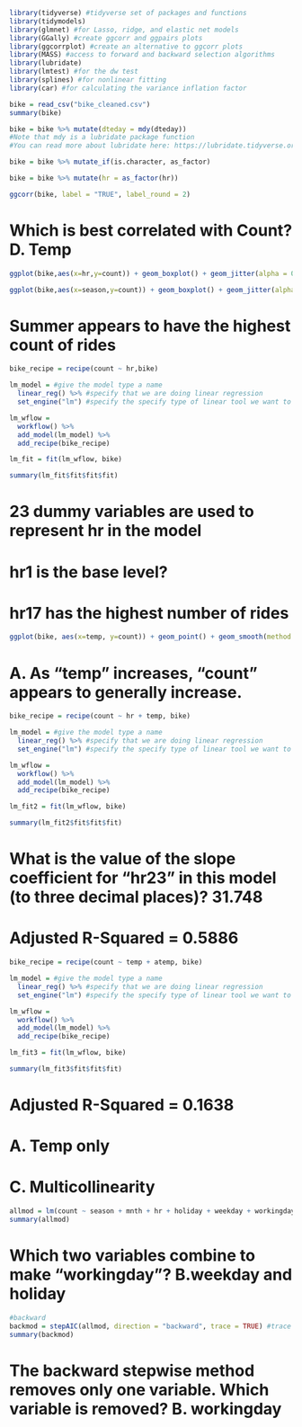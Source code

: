 
```{r}
library(tidyverse) #tidyverse set of packages and functions
library(tidymodels)
library(glmnet) #for Lasso, ridge, and elastic net models 
library(GGally) #create ggcorr and ggpairs plots
library(ggcorrplot) #create an alternative to ggcorr plots
library(MASS) #access to forward and backward selection algorithms
library(lubridate)
library(lmtest) #for the dw test
library(splines) #for nonlinear fitting
library(car) #for calculating the variance inflation factor
```

```{r}
bike = read_csv("bike_cleaned.csv")
summary(bike)
```

```{r mdy mutate}
bike = bike %>% mutate(dteday = mdy(dteday))
#Note that mdy is a lubridate package function
#You can read more about lubridate here: https://lubridate.tidyverse.org/
```

```{r variable to factor}
bike = bike %>% mutate_if(is.character, as_factor)
```

```{r hr to factor}
bike = bike %>% mutate(hr = as_factor(hr))
```

```{r}
ggcorr(bike, label = "TRUE", label_round = 2) 
```
# Which is best correlated with Count? D. Temp

```{r hr/count}
ggplot(bike,aes(x=hr,y=count)) + geom_boxplot() + geom_jitter(alpha = 0.15) + theme_bw()
```

```{r}
ggplot(bike,aes(x=season,y=count)) + geom_boxplot() + geom_jitter(alpha = 0.15) + theme_bw()
```
# Summer appears to have the highest count of rides

```{r}
bike_recipe = recipe(count ~ hr,bike)

lm_model = #give the model type a name 
  linear_reg() %>% #specify that we are doing linear regression
  set_engine("lm") #specify the specify type of linear tool we want to use 

lm_wflow = 
  workflow() %>% 
  add_model(lm_model) %>% 
  add_recipe(bike_recipe)

lm_fit = fit(lm_wflow, bike)
```

```{r}
summary(lm_fit$fit$fit$fit)
```
# 23 dummy variables are used to represent hr in the model
# hr1 is the base level?
# hr17 has the highest number of rides

```{r}
ggplot(bike, aes(x=temp, y=count)) + geom_point() + geom_smooth(method = lm, se = FALSE) + theme_bw()
```
# A. As “temp” increases, “count” appears to generally increase.

```{r hr/temp to predict count}
bike_recipe = recipe(count ~ hr + temp, bike)

lm_model = #give the model type a name 
  linear_reg() %>% #specify that we are doing linear regression
  set_engine("lm") #specify the specify type of linear tool we want to use 

lm_wflow = 
  workflow() %>% 
  add_model(lm_model) %>% 
  add_recipe(bike_recipe)

lm_fit2 = fit(lm_wflow, bike)
```

```{r}
summary(lm_fit2$fit$fit$fit)
```
# What is the value of the slope coefficient for “hr23” in this model (to three decimal places)? 31.748
# Adjusted R-Squared = 0.5886

```{r}
bike_recipe = recipe(count ~ temp + atemp, bike)

lm_model = #give the model type a name 
  linear_reg() %>% #specify that we are doing linear regression
  set_engine("lm") #specify the specify type of linear tool we want to use 

lm_wflow = 
  workflow() %>% 
  add_model(lm_model) %>% 
  add_recipe(bike_recipe)

lm_fit3 = fit(lm_wflow, bike)
```

```{r}
summary(lm_fit3$fit$fit$fit)
```
# Adjusted R-Squared = 0.1638
# A. Temp only
# C. Multicollinearity

```{r}
allmod = lm(count ~ season + mnth + hr + holiday + weekday + workingday + weathersit + temp + atemp + hum + windspeed, bike) #use the ~. to include all predictors rather than typing them all in
summary(allmod)
```
# Which two variables combine to make “workingday”?  B.weekday and holiday

```{r}
#backward
backmod = stepAIC(allmod, direction = "backward", trace = TRUE) #trace = TRUE shows how the model is built (which variables are removed)
summary(backmod)
```
# The backward stepwise method removes only one variable. Which variable is removed? B. workingday










